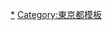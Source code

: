 {{Navbox
|name = 文京區的町名
|state = {{{state|autocollapse}}}
|titlestyle = background:#efefef;
|bodystyle = background:#f9f9f9;
|groupstyle = background:#efefef;vertical-align:top;padding:0.125em 0.25em;
|liststyle = width:auto;
|oddstyle = background:#fcfcfc;
|evenstyle =
|title={{flagicon image|Flag of Bunkyo, Tokyo.svg}} [[文京區]]町名
|group1={{link-ja|小石川區|小石川区|小石川地區}}
|list1=[[大塚 (文京區)|大塚]] &#124; [[音羽]] &#124; [[春日 (文京區)|春日]] &#124; [[小石川]] &#124; [[後樂]] &#124; [[小日向]] &#124; [[水道 (文京區)|水道]] &#124; [[關口 (文京區)|關口]] &#124; [[千石 (文京區)|千石]] &#124; [[目白台]] &#124; [[白山 (文京區)|白山]]（部分）
|group2={{link-ja|本鄉區|本郷区|本鄉地區}}
|list2=[[千駄木]] &#124; [[西片 (東京都)|西片]] &#124; [[根津]] &#124; [[本駒込]] &#124; [[本鄉 (文京區)|本鄉]] &#124; [[向丘 (文京區)|向丘]] &#124; [[彌生 (文京區)|彌生]] &#124; [[湯島]] &#124; 白山（部分）
}}<noinclude>
[[Category:文京區町名|*]]
[[Category:東京都模板]]
</noinclude>
